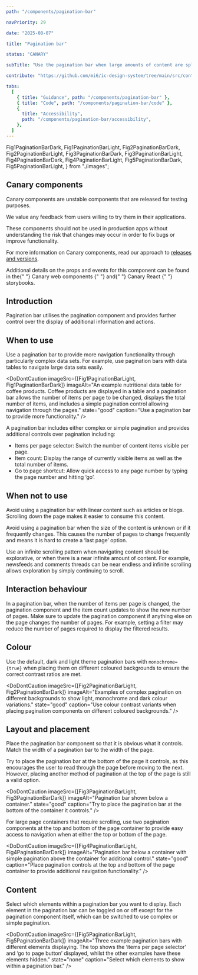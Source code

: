 ```yaml
---
path: "/components/pagination-bar"

navPriority: 29

date: "2025-08-07"

title: "Pagination bar"

status: "CANARY"

subTitle: "Use the pagination bar when large amounts of content are split across multiple pages and various pagination options are required."

contribute: "https://github.com/mi6/ic-design-system/tree/main/src/content/structured/components/pagination-bar"

tabs:
  [
    { title: "Guidance", path: "/components/pagination-bar" },
    { title: "Code", path: "/components/pagination-bar/code" },
    {
      title: "Accessibility",
      path: "/components/pagination-bar/accessibility",
    },
  ]
---
```


  Fig1PaginationBarDark,
  Fig1PaginationBarLight,
  Fig2PaginationBarDark,
  Fig2PaginationBarLight,
  Fig3PaginationBarDark,
  Fig3PaginationBarLight,
  Fig4PaginationBarDark,
  Fig4PaginationBarLight,
  Fig5PaginationBarDark,
  Fig5PaginationBarLight,
} from "./images";

<IcAlert
  heading="Canary component"
  variant="info"
  message="This component is new and its guidance will be updated over time."
/>

## Canary components

Canary components are unstable components that are released for testing purposes.

We value any feedback from users willing to try them in their applications.

These components should not be used in production apps without understanding the risk that changes may occur in order to fix bugs or improve functionality.

For more information on Canary components, read our approach to [releases and versions](/get-started/releases-versions).

<p>
  Additional details on the props and events for this component can be found in
  the{" "}
  <IcLink
    href="https://mi6.github.io/ic-ui-kit/branches/canary/develop/web-components/?path=/docs/web-components-pagination-bar--docs"
    target="_blank"
  >
    Canary web components
  </IcLink>{" "}
  and{" "}
  <IcLink
    href="https://mi6.github.io/ic-ui-kit/branches/canary/develop/react/?path=/docs/react-components-pagination-bar--docs"
    target="_blank"
  >
    Canary React
  </IcLink>{" "}
  storybooks.
</p>

## Introduction

Pagination bar utilises the pagination component and provides further control over the display of additional information and actions.

<ComponentPreview>
  <div style={{ margin: "auto", width: "fit-content" }}>
    <IcPaginationBar type="complex" showGoToPageControl totalItems={20} />
  </div>
</ComponentPreview>

## When to use

Use a pagination bar to provide more navigation functionality through particularly complex data sets. For example, use pagination bars with data tables to navigate large data sets easily.

<DoDontCaution
  imageSrc={[Fig1PaginationBarLight, Fig1PaginationBarDark]}
  imageAlt="An example nutritional data table for coffee products. Coffee products are displayed in a table and a pagination bar allows the number of items per page to be changed, displays the total number of items, and includes a simple pagination control allowing navigation through the pages."
  state="good"
  caption="Use a pagination bar to provide more functionality."
/>

A pagination bar includes either complex or simple pagination and provides additional controls over pagination including:

- Items per page selector: Switch the number of content items visible per page.
- Item count: Display the range of currently visible items as well as the total number of items.
- Go to page shortcut: Allow quick access to any page number by typing the page number and hitting ‘go’.

## When not to use

Avoid using a pagination bar with linear content such as articles or blogs. Scrolling down the page makes it easier to consume this content.

Avoid using a pagination bar when the size of the content is unknown or if it frequently changes. This causes the number of pages to change frequently and means it is hard to create a ‘last page’ option.

Use an infinite scrolling pattern when navigating content should be explorative, or when there is a near infinite amount of content. For example, newsfeeds and comments threads can be near endless and infinite scrolling allows exploration by simply continuing to scroll.

## Interaction behaviour

In a pagination bar, when the number of items per page is changed, the pagination component and the item count updates to show the new number of pages. Make sure to update the pagination component if anything else on the page changes the number of pages. For example, setting a filter may reduce the number of pages required to display the filtered results.

## Colour

Use the default, dark and light theme pagination bars with `monochrome={true}` when placing them on different coloured backgrounds to ensure the correct contrast ratios are met.

<DoDontCaution
  imageSrc={[Fig2PaginationBarLight, Fig2PaginationBarDark]}
  imageAlt="Examples of complex pagination on different backgrounds to show light, monochrome and dark colour variations."
  state="good"
  caption="Use colour contrast variants when placing pagination components on different coloured backgrounds."
/>

## Layout and placement

Place the pagination bar component so that it is obvious what it controls. Match the width of a pagination bar to the width of the page.

Try to place the pagination bar at the bottom of the page it controls, as this encourages the user to read through the page before moving to the next. However, placing another method of pagination at the top of the page is still a valid option.

<DoDontCaution
  imageSrc={[Fig3PaginationBarLight, Fig3PaginationBarDark]}
  imageAlt="Pagination bar shown below a container."
  state="good"
  caption="Try to place the pagination bar at the bottom of the container it controls."
/>

For large page containers that require scrolling, use two pagination components at the top and bottom of the page container to provide easy access to navigation when at either the top or bottom of the page.

<DoDontCaution
  imageSrc={[Fig4PaginationBarLight, Fig4PaginationBarDark]}
  imageAlt="Pagination bar below a container with simple pagination above the container for additional control."
  state="good"
  caption="Place pagination controls at the top and bottom of the page container to provide additional navigation functionality."
/>

## Content

Select which elements within a pagination bar you want to display. Each element in the pagination bar can be toggled on or off except for the pagination component itself, which can be switched to use complex or simple pagination.

<DoDontCaution
  imageSrc={[Fig5PaginationBarLight, Fig5PaginationBarDark]}
  imageAlt="Three example pagination bars with different elements displaying. The top shows the ‘items per page selector’ and ‘go to page button’ displayed, whilst the other examples have these elements hidden."
  state="none"
  caption="Select which elements to show within a pagination bar."
/>
